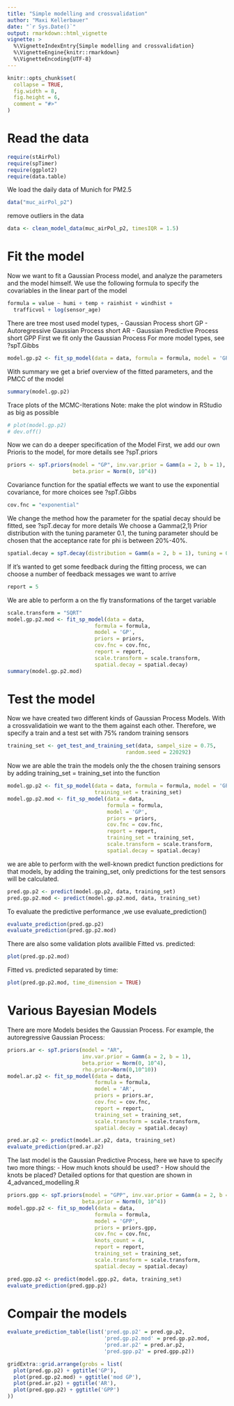 ```yaml
---
title: "Simple modelling and crossvalidation"
author: "Maxi Kellerbauer"
date: "`r Sys.Date()`"
output: rmarkdown::html_vignette
vignette: >
  %\VignetteIndexEntry{Simple modelling and crossvalidation}
  %\VignetteEngine{knitr::rmarkdown}
  %\VignetteEncoding{UTF-8}
---
```



```r
knitr::opts_chunk$set(
  collapse = TRUE,
  fig.width = 8,
  fig.height = 6,
  comment = "#>"
)
```


# Read the data
```r
require(stAirPol)
require(spTimer)
require(ggplot2)
require(data.table)
```
We load the daily data of Munich for PM2.5

```r
data("muc_airPol_p2")
```

remove outliers in the data

```r
data <- clean_model_data(muc_airPol_p2, timesIQR = 1.5)

```

# Fit the model
Now we want to fit a Gaussian Process model, and analyze the parameters and
the model himself.
We use the following formula to specify the covariables in the linear part
of the model

```r
formula = value ~ humi + temp + rainhist + windhist +
  trafficvol + log(sensor_age)
```

There are tree most used model types,
    - Gaussian Process short GP
    - Autoregressive Gaussian Process short AR
    - Gaussian Predictive Process short GPP
First we fit only the Gaussian Process
For more model types, see ?spT.Gibbs

```r
model.gp.p2 <- fit_sp_model(data = data, formula = formula, model = 'GP')
```

With summary we get a brief overview of the fitted parameters, and the PMCC
of the model

```r
summary(model.gp.p2)
```

Trace plots of the MCMC-Iterations
Note: make the plot window in RStudio as big as possible

```r
# plot(model.gp.p2)
# dev.off()
```

Now we can do a deeper specification of the Model
First, we add our own Prioris to the model, for more details see ?spT.priors

```r
priors <- spT.priors(model = "GP", inv.var.prior = Gamm(a = 2, b = 1),
                     beta.prior = Norm(0, 10^4))
```

Covariance function for the spatial effects we want to use the exponential
covariance, for more choices see ?spT.Gibbs

```r
cov.fnc = "exponential"
```

We change the method how the parameter for the spatial decay should be fitted,
see ?spT.decay for more details
We choose a Gamma(2,1) Prior distribution with the tuning parameter 0.1,
the tuning parameter should be chosen that the acceptance rate for phi is
between 20%-40%.

```r
spatial.decay = spT.decay(distribution = Gamm(a = 2, b = 1), tuning = 0.25)
```

If it's wanted to get some feedback during the fitting process, we can
choose a number of feedback messages we want to arrive

```r
report = 5
```

We are able to perform a on the fly transformations of the target variable

```r
scale.transform = "SQRT"
model.gp.p2.mod <- fit_sp_model(data = data,
                            formula = formula,
                            model = 'GP',
                            priors = priors,
                            cov.fnc = cov.fnc,
                            report = report,
                            scale.transform = scale.transform,
                            spatial.decay = spatial.decay)
summary(model.gp.p2.mod)
```

# Test the model
Now we have created two different kinds of Gaussian Process Models. With a
crossvalidatioin we want to the them against each other.
Therefore, we specify a train and a test set with 75% random training sensors

```r
training_set <- get_test_and_training_set(data, sampel_size = 0.75,
                                      random.seed = 220292)
```

Now we are able the train the models only the the chosen training sensors
by adding training_set = training_set into the function

```r
model.gp.p2 <- fit_sp_model(data = data, formula = formula, model = 'GP',
                            training_set = training_set)
model.gp.p2.mod <- fit_sp_model(data = data,
                                formula = formula,
                                model = 'GP',
                                priors = priors,
                                cov.fnc = cov.fnc,
                                report = report,
                                training_set = training_set,
                                scale.transform = scale.transform,
                                spatial.decay = spatial.decay)
```

we are able to perform with the well-known predict function predictions for
that models, by adding the training_set, only predictions for the test
sensors will be calculated.

```r
pred.gp.p2 <- predict(model.gp.p2, data, training_set)
pred.gp.p2.mod <- predict(model.gp.p2.mod, data, training_set)
```

To evaluate the predictive performance ,we use evaluate_prediction()

```r
evaluate_prediction(pred.gp.p2)
evaluate_prediction(pred.gp.p2.mod)
```

There are also some validation plots availible
Fitted vs. predicted:

```r
plot(pred.gp.p2.mod)
```

Fitted vs. predicted separated by time:

```r
plot(pred.gp.p2.mod, time_dimension = TRUE)
```

# Various Bayesian Models
There are more Models besides the Gaussian Process.
For example, the autoregressive Gaussian Process:

```r
priors.ar <- spT.priors(model = "AR",
                        inv.var.prior = Gamm(a = 2, b = 1),
                        beta.prior = Norm(0, 10^4),
                        rho.prior=Norm(0,10^10))
model.ar.p2 <- fit_sp_model(data = data,
                            formula = formula,
                            model = 'AR',
                            priors = priors.ar,
                            cov.fnc = cov.fnc,
                            report = report,
                            training_set = training_set,
                            scale.transform = scale.transform,
                            spatial.decay = spatial.decay)

pred.ar.p2 <- predict(model.ar.p2, data, training_set)
evaluate_prediction(pred.ar.p2)
```

The last model is the Gaussian Predictive Process, here we have to specify
two more things:
   - How much knots should be used?
   - How should the knots be placed?
Detailed options for that question are shown in 4_advanced_modelling.R

```r
priors.gpp <- spT.priors(model = "GPP", inv.var.prior = Gamm(a = 2, b = 1),
                        beta.prior = Norm(0, 10^4))
model.gpp.p2 <- fit_sp_model(data = data,
                            formula = formula,
                            model = 'GPP',
                            priors = priors.gpp,
                            cov.fnc = cov.fnc,
                            knots_count = 4,
                            report = report,
                            training_set = training_set,
                            scale.transform = scale.transform,
                            spatial.decay = spatial.decay)

pred.gpp.p2 <- predict(model.gpp.p2, data, training_set)
evaluate_prediction(pred.gpp.p2)
```

# Compair the models

```r
evaluate_prediction_table(list('pred.gp.p2' = pred.gp.p2,
                               'pred.gp.p2.mod' = pred.gp.p2.mod,
                               'pred.ar.p2' = pred.ar.p2,
                               'pred.gpp.p2' = pred.gpp.p2))

gridExtra::grid.arrange(grobs = list(
  plot(pred.gp.p2) + ggtitle('GP'),
  plot(pred.gp.p2.mod) + ggtitle('mod GP'),
  plot(pred.ar.p2) + ggtitle('AR'),
  plot(pred.gpp.p2) + ggtitle('GPP')
))
```
